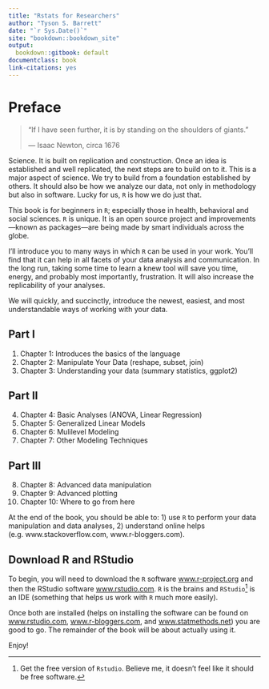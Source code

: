 ```yaml
---
title: "Rstats for Researchers"
author: "Tyson S. Barrett"
date: "`r Sys.Date()`"
site: "bookdown::bookdown_site"
output:
  bookdown::gitbook: default
documentclass: book
link-citations: yes
---
```


# Preface {-}

> "If I have seen further, it is by standing on the shoulders of giants."
>
> --- Isaac Newton, circa 1676

Science. It is built on replication and construction. Once an idea is established and well replicated, the next steps are to build on to it. This is a major aspect of science. We try to build from a foundation established by others. It should also be how we analyze our data, not only in methodology but also in software. Lucky for us, `R` is how we do just that.

This book is for beginners in `R`; especially those in health, behavioral and social sciences. `R` is unique. It is an open source project and improvements---known as packages---are being made by smart individuals across the globe.  

I'll introduce you to many ways in which `R` can be used in your work. You'll find that it can help in all facets of your data analysis and communication. In the long run, taking some time to learn a knew tool will save you time, energy, and probably most importantly, frustration. It will also increase the replicability of your analyses.

We will quickly, and succinctly, introduce the newest, easiest, and most understandable ways of working with your data. 

## Part I {-}

1. Chapter 1: Introduces the basics of the language
2. Chapter 2: Manipulate Your Data (reshape, subset, join)
3. Chapter 3: Understanding your data (summary statistics, ggplot2)

## Part II {-}

4. Chapter 4: Basic Analyses (ANOVA, Linear Regression)
5. Chapter 5: Generalized Linear Models
6. Chapter 6: Mulilevel Modeling
7. Chapter 7: Other Modeling Techniques

## Part III {-}

8. Chapter 8: Advanced data manipulation
9. Chapter 9: Advanced plotting
10. Chapter 10: Where to go from here

At the end of the book, you should be able to: 1) use `R` to perform your data manipulation and data analyses, 2) understand online helps (e.g. www.stackoverflow.com, www.r-bloggers.com).


## Download R and RStudio {-}

To begin, you will need to download the `R` software [www.r-project.org](https://www.r-project.org/) and then the RStudio software [www.rstudio.com](https://www.rstudio.com/). `R` is the brains and `RStudio`[^free] is an IDE (something that helps us work with `R` much more easily). 

Once both are installed (helps on installing the software can be found on [www.rstudio.com](https://www.rstudio.com/), [www.r-bloggers.com](www.r-bloggers.com), and [www.statmethods.net](www.statmethods.net)) you are good to go. The remainder of the book will be about actually using it.

Enjoy!


[^free]: Get the free version of `Rstudio`. Believe me, it doesn't feel like it should be free software. 




